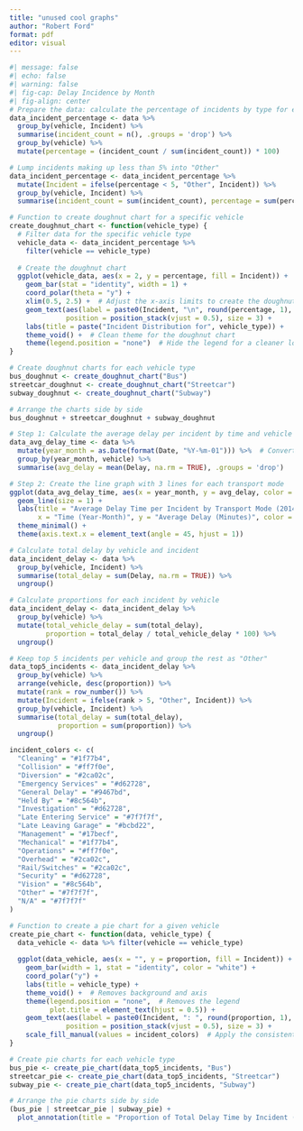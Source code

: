 ```yaml
---
title: "unused cool graphs"
author: "Robert Ford"
format: pdf
editor: visual
---
```


```r
#| message: false
#| echo: false
#| warning: false
#| fig-cap: Delay Incidence by Month
#| fig-align: center
# Prepare the data: calculate the percentage of incidents by type for each vehicle
data_incident_percentage <- data %>%
  group_by(vehicle, Incident) %>%
  summarise(incident_count = n(), .groups = 'drop') %>%
  group_by(vehicle) %>%
  mutate(percentage = (incident_count / sum(incident_count)) * 100)

# Lump incidents making up less than 5% into "Other"
data_incident_percentage <- data_incident_percentage %>%
  mutate(Incident = ifelse(percentage < 5, "Other", Incident)) %>%
  group_by(vehicle, Incident) %>%
  summarise(incident_count = sum(incident_count), percentage = sum(percentage), .groups = 'drop')

# Function to create doughnut chart for a specific vehicle
create_doughnut_chart <- function(vehicle_type) {
  # Filter data for the specific vehicle type
  vehicle_data <- data_incident_percentage %>%
    filter(vehicle == vehicle_type)
  
  # Create the doughnut chart
  ggplot(vehicle_data, aes(x = 2, y = percentage, fill = Incident)) +
    geom_bar(stat = "identity", width = 1) +
    coord_polar(theta = "y") +
    xlim(0.5, 2.5) +  # Adjust the x-axis limits to create the doughnut shape
    geom_text(aes(label = paste0(Incident, "\n", round(percentage, 1), "%")), 
              position = position_stack(vjust = 0.5), size = 3) +
    labs(title = paste("Incident Distribution for", vehicle_type)) +
    theme_void() +  # Clean theme for the doughnut chart
    theme(legend.position = "none")  # Hide the legend for a cleaner look
}

# Create doughnut charts for each vehicle type
bus_doughnut <- create_doughnut_chart("Bus")
streetcar_doughnut <- create_doughnut_chart("Streetcar")
subway_doughnut <- create_doughnut_chart("Subway")

# Arrange the charts side by side
bus_doughnut + streetcar_doughnut + subway_doughnut


```

```r
# Step 1: Calculate the average delay per incident by time and vehicle type
data_avg_delay_time <- data %>%
  mutate(year_month = as.Date(format(Date, "%Y-%m-01"))) %>%  # Convert date to year-month
  group_by(year_month, vehicle) %>%
  summarise(avg_delay = mean(Delay, na.rm = TRUE), .groups = 'drop')

# Step 2: Create the line graph with 3 lines for each transport mode
ggplot(data_avg_delay_time, aes(x = year_month, y = avg_delay, color = vehicle, group = vehicle)) +
  geom_line(size = 1) +
  labs(title = "Average Delay Time per Incident by Transport Mode (2014 - 2024)", 
       x = "Time (Year-Month)", y = "Average Delay (Minutes)", color = "Transport Mode") +
  theme_minimal() +
  theme(axis.text.x = element_text(angle = 45, hjust = 1))
```

```r
# Calculate total delay by vehicle and incident
data_incident_delay <- data %>%
  group_by(vehicle, Incident) %>%
  summarise(total_delay = sum(Delay, na.rm = TRUE)) %>%
  ungroup()

# Calculate proportions for each incident by vehicle
data_incident_delay <- data_incident_delay %>%
  group_by(vehicle) %>%
  mutate(total_vehicle_delay = sum(total_delay),
         proportion = total_delay / total_vehicle_delay * 100) %>%
  ungroup()

# Keep top 5 incidents per vehicle and group the rest as "Other"
data_top5_incidents <- data_incident_delay %>%
  group_by(vehicle) %>%
  arrange(vehicle, desc(proportion)) %>%
  mutate(rank = row_number()) %>%
  mutate(Incident = ifelse(rank > 5, "Other", Incident)) %>%
  group_by(vehicle, Incident) %>%
  summarise(total_delay = sum(total_delay),
            proportion = sum(proportion)) %>%
  ungroup()

incident_colors <- c(
  "Cleaning" = "#1f77b4",
  "Collision" = "#ff7f0e",
  "Diversion" = "#2ca02c",
  "Emergency Services" = "#d62728",
  "General Delay" = "#9467bd",
  "Held By" = "#8c564b",
  "Investigation" = "#d62728",
  "Late Entering Service" = "#7f7f7f",
  "Late Leaving Garage" = "#bcbd22",
  "Management" = "#17becf",
  "Mechanical" = "#1f77b4",
  "Operations" = "#ff7f0e",
  "Overhead" = "#2ca02c",
  "Rail/Switches" = "#2ca02c",
  "Security" = "#d62728",
  "Vision" = "#8c564b",
  "Other" = "#7f7f7f",
  "N/A" = "#7f7f7f"
)

# Function to create a pie chart for a given vehicle
create_pie_chart <- function(data, vehicle_type) {
  data_vehicle <- data %>% filter(vehicle == vehicle_type)
  
  ggplot(data_vehicle, aes(x = "", y = proportion, fill = Incident)) +
    geom_bar(width = 1, stat = "identity", color = "white") +
    coord_polar("y") +
    labs(title = vehicle_type) +
    theme_void() +  # Removes background and axis
    theme(legend.position = "none",  # Removes the legend
          plot.title = element_text(hjust = 0.5)) + 
    geom_text(aes(label = paste0(Incident, ": ", round(proportion, 1), "%")), 
              position = position_stack(vjust = 0.5), size = 3) +
    scale_fill_manual(values = incident_colors)  # Apply the consistent color palette
}

# Create pie charts for each vehicle type
bus_pie <- create_pie_chart(data_top5_incidents, "Bus")
streetcar_pie <- create_pie_chart(data_top5_incidents, "Streetcar")
subway_pie <- create_pie_chart(data_top5_incidents, "Subway")

# Arrange the pie charts side by side
(bus_pie | streetcar_pie | subway_pie) + 
  plot_annotation(title = "Proportion of Total Delay Time by Incident (Top 5 + Other)")

```
